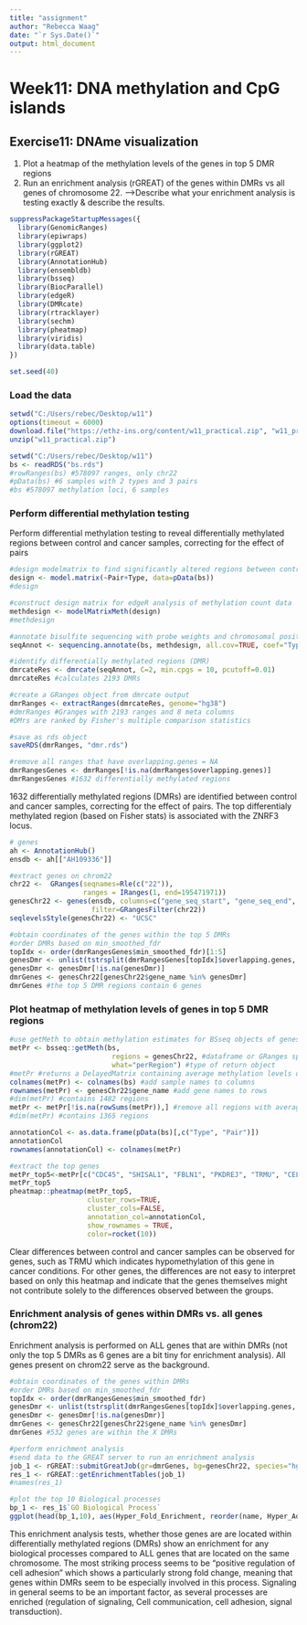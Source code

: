 ---
title: "assignment"
author: "Rebecca Waag"
date: "`r Sys.Date()`"
output: html_document
---

# Week11: DNA methylation and CpG islands

## Exercise11: DNAme visualization

1. Plot a heatmap of the methylation levels of the genes in top 5 DMR regions
2. Run an enrichment analysis (rGREAT) of the genes within DMRs vs all genes of chromosome 22. 
-->Describe what your enrichment analysis is testing exactly & describe the results.

```{r}
suppressPackageStartupMessages({
  library(GenomicRanges)
  library(epiwraps)
  library(ggplot2)
  library(rGREAT)
  library(AnnotationHub)
  library(ensembldb)
  library(bsseq)
  library(BiocParallel)
  library(edgeR)
  library(DMRcate)
  library(rtracklayer)
  library(sechm)
  library(pheatmap)
  library(viridis)
  library(data.table)
})

set.seed(40)
```

### Load the data

```{r, eval=FALSE}
setwd("C:/Users/rebec/Desktop/w11")
options(timeout = 6000)
download.file("https://ethz-ins.org/content/w11_practical.zip", "w11_practical.zip")
unzip("w11_practical.zip")
```

```{r}
setwd("C:/Users/rebec/Desktop/w11")
bs <- readRDS("bs.rds")
#rowRanges(bs) #578097 ranges, only chr22
#pData(bs) #6 samples with 2 types and 3 pairs
#bs #578097 methylation loci, 6 samples
```

### Perform differential methylation testing

Perform differential methylation testing to reveal differentially methylated regions between control and cancer samples, correcting for the effect of pairs

```{r}
#design modelmatrix to find significantly altered regions between control and cancer, correcting for the effect of pairs
design <- model.matrix(~Pair+Type, data=pData(bs)) 
#design

#construct design matrix for edgeR analysis of methylation count data
methdesign <- modelMatrixMeth(design)
#methdesign

#annotate bisulfite sequencing with probe weights and chromosomal position
seqAnnot <- sequencing.annotate(bs, methdesign, all.cov=TRUE, coef="Typenormal")

#identify differentially methylated regions (DMR)
dmrcateRes <- dmrcate(seqAnnot, C=2, min.cpgs = 10, pcutoff=0.01)
dmrcateRes #calculates 2193 DMRs

#create a GRanges object from dmrcate output
dmrRanges <- extractRanges(dmrcateRes, genome="hg38")
#dmrRanges #Granges with 2193 ranges and 8 meta columns
#DMrs are ranked by Fisher's multiple comparison statistics

#save as rds object
saveRDS(dmrRanges, "dmr.rds")

#remove all ranges that have overlapping.genes = NA
dmrRangesGenes <- dmrRanges[!is.na(dmrRanges$overlapping.genes)]
dmrRangesGenes #1632 differentially methylated regions
```

1632 differentially methylated regions (DMRs) are identified between control and cancer samples, correcting for the effect of pairs. The top differentialy methylated region (based on Fisher stats) is associated with the ZNRF3 locus.

```{r}
# genes
ah <- AnnotationHub()
ensdb <- ah[["AH109336"]]

#extract genes on chrom22
chr22 <-  GRanges(seqnames=Rle(c("22")), 
                  ranges = IRanges(1, end=195471971))
genesChr22 <- genes(ensdb, columns=c("gene_seq_start", "gene_seq_end", "gene_name"),
                    filter=GRangesFilter(chr22))
seqlevelsStyle(genesChr22) <- "UCSC"
```

```{r}
#obtain coordinates of the genes within the top 5 DMRs
#order DMRs based on min_smoothed_fdr
topIdx <- order(dmrRangesGenes$min_smoothed_fdr)[1:5]
genesDmr <- unlist(tstrsplit(dmrRangesGenes[topIdx]$overlapping.genes, split=", "))
genesDmr <- genesDmr[!is.na(genesDmr)]
dmrGenes <- genesChr22[genesChr22$gene_name %in% genesDmr]
dmrGenes #the top 5 DMR regions contain 6 genes
```

### Plot heatmap of methylation levels of genes in top 5 DMR regions

```{r}
#use getMeth to obtain methylation estimates for BSseq objects of genes on chromosome 22
metPr <- bsseq::getMeth(bs, 
                         regions = genesChr22, #dataframe or GRanges specifying genomic regions
                         what="perRegion") #type of return object
#metPr #returns a DelayedMatrix containing average methylation levels of all genes on chrom22
colnames(metPr) <- colnames(bs) #add sample names to columns
rownames(metPr) <- genesChr22$gene_name #add gene names to rows
#dim(metPr) #contains 1482 regions
metPr <- metPr[!is.na(rowSums(metPr)),] #remove all regions with average methylation level NA
#dim(metPr) #contains 1365 regions

annotationCol <- as.data.frame(pData(bs)[,c("Type", "Pair")])
annotationCol
rownames(annotationCol) <- colnames(metPr)

#extract the top genes
metPr_top5<-metPr[c("CDC45", "SHISAL1", "FBLN1", "PKDREJ", "TRMU", "CELSR1"),]
metPr_top5
pheatmap::pheatmap(metPr_top5, 
                   cluster_rows=TRUE,
                   cluster_cols=FALSE,
                   annotation_col=annotationCol,
                   show_rownames = TRUE,
                   color=rocket(10))
```

Clear differences between control and cancer samples can be observed for genes, such as TRMU which indicates hypomethylation of this gene in cancer conditions. For other genes, the differences are not easy to interpret based on only this heatmap and indicate that the genes themselves might not contribute solely to the differences observed between the groups.

### Enrichment analysis of genes within DMRs vs. all genes (chrom22)

Enrichment analysis is performed on ALL genes that are within DMRs (not only the top 5 DMRs as 6 genes are a bit tiny for enrichment analysis). All genes present on chrom22 serve as the background.

```{r}
#obtain coordinates of the genes within DMRs
#order DMRs based on min_smoothed_fdr
topIdx <- order(dmrRangesGenes$min_smoothed_fdr)
genesDmr <- unlist(tstrsplit(dmrRangesGenes[topIdx]$overlapping.genes, split=", "))
genesDmr <- genesDmr[!is.na(genesDmr)]
dmrGenes <- genesChr22[genesChr22$gene_name %in% genesDmr]
dmrGenes #532 genes are within the X DMRs
```

```{r}
#perform enrichment analysis
#send data to the GREAT server to run an enrichment analysis
job_1 <- rGREAT::submitGreatJob(gr=dmrGenes, bg=genesChr22, species="hg38")
res_1 <- rGREAT::getEnrichmentTables(job_1)
#names(res_1)

#plot the top 10 Biological processes
bp_1 <- res_1$`GO Biological Process`
ggplot(head(bp_1,10), aes(Hyper_Fold_Enrichment, reorder(name, Hyper_Adjp_BH), size=Hyper_Foreground_Region_Hits, color=-log10(Hyper_Adjp_BH))) + geom_point() + scale_color_viridis_c() + ggtitle("Genes within DMRs: Biological Processes")

```

This enrichment analysis tests, whether those genes are are located within differentially methylated regions (DMRs) show an enrichment for any biological processes compared to ALL genes that are located on the same chromosome. 
The most striking process seems to be "positive regulation of cell adhesion" which shows a particularly strong fold change, meaning that genes within DMRs seem to be especially involved in this process. Signaling in general seems to be an important factor, as several processes are enriched (regulation of signaling, Cell communication, cell adhesion, signal transduction).